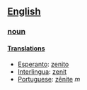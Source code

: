 ==[[English]]==
===[[noun]]===
====[[Translation]]s====
*[[Esperanto]]: [[zenito]]
*[[Interlingua]]: [[zenit]]
*[[Portuguese]]: [[zênite]] ''m''